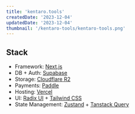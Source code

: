 ```yaml
---
title: 'kentaro.tools'
createdDate: '2023-12-04'
updatedDate: '2023-12-04'
thumbnail: '/kentaro-tools/kentaro-tools.png'
---
```


## Stack

- Framework: [Next.js](https://nextjs.org/)
- DB + Auth: [Supabase](https://supabase.com/)
- Storage: [Cloudflare R2](https://www.cloudflare.com/developer-platform/r2/)
- Payments: [Paddle](https://www.paddle.com/)
- Hosting: [Vercel](https://vercel.com)
- UI: [Radix UI](https://www.radix-ui.com/) + [Tailwind CSS](https://tailwindcss.com/)
- State Management: [Zustand](https://github.com/pmndrs/zustand) + [Tanstack Query](https://tanstack.com/query/latest)